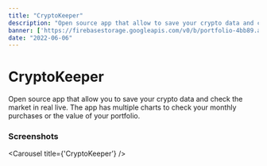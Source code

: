 ```yaml
---
title: "CryptoKeeper"
description: "Open source app that allow to save your crypto data and check the market in real live."
banner: ['https://firebasestorage.googleapis.com/v0/b/portfolio-4bb89.appspot.com/o/Projects%2Fbanner.png?alt=media&token=e566b0ba-3081-41ea-9900-497d9f37aa42']
date: "2022-06-06"
---
```


# CryptoKeeper

Open source app that allow you to save your crypto data and check the market in real live. 
The app has multiple charts to check your monthly purchases or the value of your portfolio.

### Screenshots

<Carousel title={'CryptoKeeper'} />

